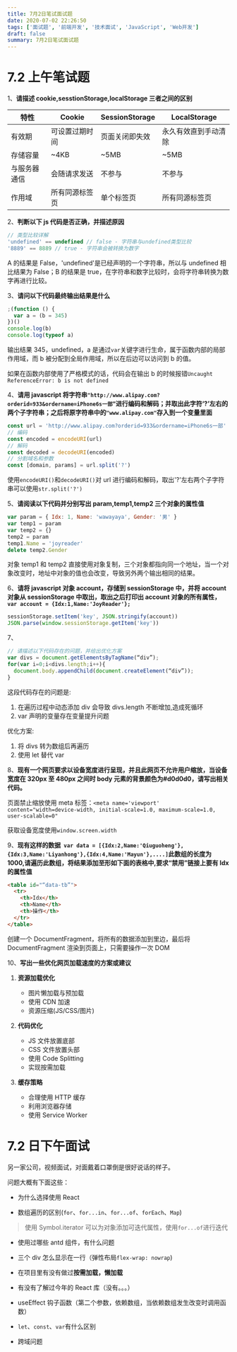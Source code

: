 ```yaml
---
title: 7月2日笔试面试题
date: 2020-07-02 22:26:50
tags: ['面试题', '前端开发', '技术面试', 'JavaScript', 'Web开发']
draft: false
summary: 7月2日笔试面试题
---
```


# 7.2 上午笔试题

1、**请描述 cookie,sesstionStorage,localStorage 三者之间的区别**

| 特性         | Cookie         | SessionStorage | LocalStorage         |
| ------------ | -------------- | -------------- | -------------------- |
| 有效期       | 可设置过期时间 | 页面关闭即失效 | 永久有效直到手动清除 |
| 存储容量     | ~4KB           | ~5MB           | ~5MB                 |
| 与服务器通信 | 会随请求发送   | 不参与         | 不参与               |
| 作用域       | 所有同源标签页 | 单个标签页     | 所有同源标签页       |

2、**判断以下 js 代码是否正确，并描述原因**

```js
// 类型比较详解
'undefined' == undefined // false - 字符串与undefined类型比较
'8889' == 8889 // true - 字符串会被转换为数字
```

A 的结果是 False，'undefined'是已经声明的一个字符串，所以与 undefined 相比结果为 False；B 的结果是 true，在字符串和数字比较时，会将字符串转换为数字再进行比较。

3、**请问以下代码最终输出结果是什么**

```js
;(function () {
  var a = (b = 345)
})()
console.log(b)
console.log(typeof a)
```

输出结果 345，undefined，a 是通过`var`关键字进行生命，属于函数内部的局部作用域，而 b 被分配到全局作用域，所以在后边可以访问到 b 的值。

如果在函数内部使用了严格模式的话，代码会在输出 b 的时候报错`Uncaught ReferenceError: b is not defined`

4、**请用 javascript 将字符串`"http://www.alipay.com?orderid=933&ordername=iPhone6s一部”`进行编码和解码；并取出此字符‘?’左右的两个子字符串；之后将原字符串中的`"www.alipay.com"`存入到一个变量里面**

```js
const url = 'http://www.alipay.com?orderid=933&ordername=iPhone6s一部'
// 编码
const encoded = encodeURI(url)
// 解码
const decoded = decodeURI(encoded)
// 分割域名和参数
const [domain, params] = url.split('?')
```

使用`encodeURI()`和`decodeURI()`对 url 进行编码和解码，取出'?'左右两个子字符串可以使用`str.split('?')`

5、**请阅读以下代码并分别写出 param,temp1,temp2 三个对象的属性值**

```js
var param = { Idx: 1, Name: 'wawayaya', Gender: '男' }
var temp1 = param
var temp2 = {}
temp2 = param
temp1.Name = 'joyreader'
delete temp2.Gender
```

对象 temp1 和 temp2 直接使用对象复制，三个对象都指向同一个地址，当一个对象改变时，地址中对象的值也会改变，导致另外两个输出相同的结果。

6、**请将 javascript 对象 account，存储到 sessionStorage 中，并将 account 对象从 sessionStorage 中取出，取出之后打印出 account 对象的所有属性，`var account = {Idx:1,Name:'JoyReader'};`**

```js
sessionStorage.setItem('key', JSON.stringify(account))
JSON.parse(window.sessionStorage.getItem('key'))
```

7、

```js
// 请描述以下代码存在的问题，并给出优化方案
var divs = document.getElementsByTagName(“div”);
for(var i=0;i<divs.length;i++){
  document.body.appendChild(document.createElement(“div”));
}
```

这段代码存在的问题是:

1. 在遍历过程中动态添加 div 会导致 divs.length 不断增加,造成死循环
2. var 声明的变量存在变量提升问题

优化方案:

1. 将 divs 转为数组后再遍历
2. 使用 let 替代 var

8、**现有一个网页要求以设备宽度进行呈现，并且此网页不允许用户缩放，当设备宽度在 320px 至 480px 之间时 body 元素的背景颜色为#d0d0d0，请写出相关代码。**

页面禁止缩放使用 meta 标签：`<meta name='viewport' content="width=device-width, initial-scale=1.0, maximum-scale=1.0, user-scalable=0"`

获取设备宽度使用`window.screen.width`

9、**现有这样的数据` var data = [{Idx:2,Name:'Qiuguoheng'},{Idx:3,Name:'Liyanhong'},{Idx:4,Name:'Mayun'},....]`此数组的长度为 1000,请遍历此数组，将结果添加至形如下面的表格中,要求“禁用”链接上要有 Idx 的属性值**

```html
<table id="“data-tb”">
  <tr>
    <th>Idx</th>
    <th>Name</th>
    <th>操作</th>
  </tr>
</table>
```

创建一个 DocumentFragment，将所有的数据添加到里边，最后将 DocumentFragment 渲染到页面上，只需要操作一次 DOM

10、**写出一些优化网页加载速度的方案或建议**

1. **资源加载优化**
   - 图片懒加载与预加载
   - 使用 CDN 加速
   - 资源压缩(JS/CSS/图片)
2. **代码优化**

   - JS 文件放置底部
   - CSS 文件放置头部
   - 使用 Code Splitting
   - 实现按需加载

3. **缓存策略**
   - 合理使用 HTTP 缓存
   - 利用浏览器存储
   - 使用 Service Worker

# 7.2 日下午面试

另一家公司，视频面试，对面戴着口罩倒是很好说话的样子。

问题大概有下面这些：

- 为什么选择使用 React

- 数组遍历的区别(`for`、`for...in`、`for...of`、`forEach`、`Map`)

> 使用 Symbol.iterator 可以为对象添加可迭代属性，使用`for...of`进行迭代

- 使用过哪些 antd 组件，有什么问题

- 三个 div 怎么显示在一行（弹性布局`flex-wrap: nowrap`)

- 在项目里有没有做过**按需加载，懒加载**

- 有没有了解过今年的 React 库（没有。。。）

- useEffect 钩子函数（第二个参数，依赖数组，当依赖数组发生改变时调用函数）

- `let`、`const`、`var`有什么区别
- 跨域问题
